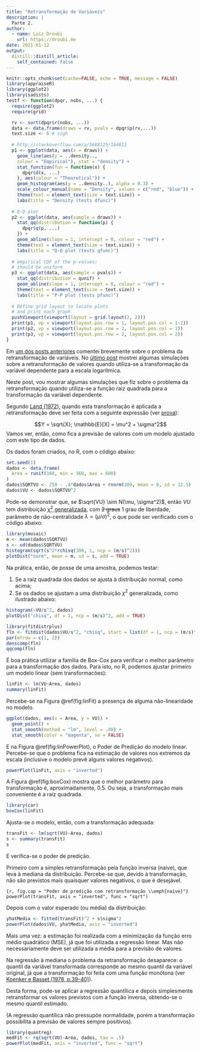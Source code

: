 ```yaml
---
title: "Retransformação de Variáveis"
description: |
  Parte 2.
author:
  - name: Luiz Droubi
    url: https://droubi.me
date: 2021-01-12
output:
  distill::distill_article:
    self_contained: false
---
```


```r
knitr::opts_chunk$set(cache=FALSE, echo = TRUE, message = FALSE)
library(appraiseR)
library(ggplot2)
library(sadists)
testf <- function(dpqr, nobs, ...) {
  require(ggplot2)
  require(grid)

  rv <- sort(dpqr$r(nobs, ...))
  data <- data.frame(draws = rv, pvals = dpqr$p(rv,...))
  text.size <- 6 # sigh
  
  # http://stackoverflow.com/a/5688125/164611
  p1 <- ggplot(data, aes(x = draws)) +
    geom_line(aes(y = ..density..,
    colour = "Empirical"), stat = "density") +
    stat_function(fun = function(x) {
      dpqr$d(x, ...)
    }, aes(colour = "Theoretical")) +
    geom_histogram(aes(y = ..density..), alpha = 0.3) + 
    scale_colour_manual(name = "Density", values = c("red", "blue")) +
    theme(text = element_text(size = text.size)) +
    labs(title = "Density (tests dfunc)")
  
  # Q-Q plot
  p2 <- ggplot(data, aes(sample = draws)) +
    stat_qq(distribution = function(p) {
      dpqr$q(p, ...)
    }) + 
    geom_abline(slope = 1, intercept = 0, colour = "red") + 
    theme(text = element_text(size = text.size)) +
    labs(title = "Q-Q plot (tests qfunc)")
  
  # empirical CDF of the p-values;
  # should be uniform
  p3 <- ggplot(data, aes(sample = pvals)) +
    stat_qq(distribution = qunif) +
    geom_abline(slope = 1, intercept = 0, colour = "red") + 
    theme(text = element_text(size = text.size)) +
    labs(title = "P-P plot (tests pfunc)")
  
  # Define grid layout to locate plots
  # and print each graph
  pushViewport(viewport(layout = grid.layout(2, 2)))
  print(p1, vp = viewport(layout.pos.row = 1, layout.pos.col = 1:2))
  print(p2, vp = viewport(layout.pos.row = 2, layout.pos.col = 1))
  print(p3, vp = viewport(layout.pos.row = 2, layout.pos.col = 2))
}
```

Em [um dos posts anteriores](https://droubi.me/post/2020-12-30-implica%C3%A7%C3%B5es-da-utiliza%C3%A7%C3%A3o-de-transforma%C3%A7%C3%B5es-sobre-a-vari%C3%A1vel-dependente/) comentei brevemente sobre o problema da retransformação de variáveis. No [último post](https://droubi.me/post/2021-01-07-fun%C3%A7%C3%B5es-de-perda-e-fun%C3%A7%C3%B5es-escore/)
mostrei algumas simulações sobre a retransformação de valores quando utiliza-se
a transformação da variável dependente para a escala logarítmica.

Neste post, vou mostrar algumas simulações que fiz sobre o problema da 
retransformação quando utiliza-se a função raiz quadrada para a transformação da
variável dependente.

Segundo  [Land (1972)](https://projecteuclid.org/download/pdf_1/euclid.aoms/1177693235),
quando esta transformação é aplicada a retransformação deve ser feita com a
seguinte expressão (ver [prova](https://math.stackexchange.com/a/461313)):

$$Y = \sqrt{X}; \mathbb{E}[X] = \mu^2 + \sigma^2$$
Vamos ver, então, como fica a previsão de valores com um modelo ajustado com
este tipo de dados.

Os dados foram criados, no R, com o código abaixo:

```r
set.seed(1)
dados <- data.frame(
  Area = runif(100, min = 360, max = 600)
)
dados$SQRTVU <- 250 - .4*dados$Area + rnorm(100, mean = 0, sd = 12.5)
dados$VU <- dados$SQRTVU^2
```

Pode-se demonstrar que, se $\sqrt{VU} \sim N(\mu, \sigma^2)$, então $VU$ tem
distribuição [$\chi^2$
generalizada](https://en.wikipedia.org/wiki/Generalized_chi-squared_distribution),
com ~~2 graus~~ 1 grau de liberdade, parâmetro de não-centralidade $\lambda =
(\mu/\sigma)^2$, o que pode ser verificado com o código abaixo:

```r
library(mosaic)
m <- mean(dados$SQRTVU)
s <- sd(dados$SQRTVU)
histogram(sqrt(s^2*rchisq(300, 1, ncp = (m/s)^2)))
plotDist("norm", mean = m, sd = s, add = TRUE)
```

Na prática, então, de posse de uma amostra, podemos testar:

1. Se a raiz quadrada dos dados se ajusta à distribuição normal, como acima;
2. Se os dados se ajustam a uma distribuição $\chi^2$ generalizada, como 
ilustrado abaixo:

```r
histogram(~VU/s^2, dados)
plotDist("chisq", df = 1, ncp = (m/s)^2, add = TRUE)
```


```r
library(fitdistrplus)
fln <- fitdist(dados$VU/s^2, "chisq", start = list(df = 1, ncp = (m/s)^2))
par(mfrow = c(1, 2))
denscomp(fln)
qqcomp(fln)
```

É boa prática utilizar a família de Box-Cox para verificar o melhor parâmetro 
para a transformação dos dados. Para isto, no R, podemos ajustar primeiro um
modelo linear (sem transformacões):

```r
linFit <- lm(VU~Area, dados)
summary(linFit)
```

Percebe-se na Figura \@ref(fig:linFit) a presença de alguma não-linearidade no
modelo.

```r
ggplot(dados, aes(x = Area, y = VU)) + 
  geom_point() +
  stat_smooth(method = "lm", level = .80) +
  stat_smooth(color = "magenta", se = FALSE)
```

E na Figura \@ref(fig:linPowerPlot), o Poder de Predição do modelo linear. 
Percebe-se que o problema fica na estimação de valores nos extremos da escala 
(inclusive o modelo prevê alguns valores negativos).

```r
powerPlot(linFit, axis = "inverted")
```

A Figura \@ref(fig:boxCox) mostra que o melhor parâmetro para transformação 
é, aproximadamente, 0.5. Ou seja, a transformação mais conveniente é a raiz
quadrada.

```r
library(car)
boxCox(linFit)
```

Ajusta-se o modelo, então, com a transformação adequada:

```r
transFit <- lm(sqrt(VU)~Area, dados)
s <- summary(transFit)
s
```

E verifica-se o poder de predição.

Primeiro com a simples retransformação pela função inversa (naive), que
leva à mediana da distribuição. Percebe-se que, devido à transformação, não são
previstos mais quaisquer valores negativos, o que é desejável.

```{r, fig.cap = "Poder de predição com retransformação \\emph{naive}"}
powerPlot(transFit, axis = "inverted", func = "sqrt")
```

Depois com o valor esperado (ou média) da distribuição:

```r
yhatMedia <- fitted(transFit)^2 + s$sigma^2
powerPlot(dados$VU, yhatMedia, axis = "inverted")
```

Mais uma vez: a estimação foi realizada com a minimização da função erro médio 
quadrático (MSE), já que foi utilizada a regressão linear. Mas não 
necessariamente deve ser utilizada a média para a previsão de valores.

Na regressão à mediana o problema da retransformação desaparece: o quantil da
variável transformada corresponde ao mesmo quantil da variável original, já que 
a transformação foi feita com uma função monótona (ver [Koenker e Basset (1978, p.39-40)](https://www.jstor.org/stable/1913643)).

Desta forma, pode-se aplicar a regressão quantílica e depois simplesmente 
retransformar os valores previstos com a função inversa, obtendo-se o mesmo
quantil estimado. 

(A regressão quantílica não pressupõe normalidade, porém a transformação
possibilita a previsão de valores sempre positivos).

```r
library(quantreg)
medFit <- rq(sqrt(VU)~Area, dados, tau = .5)
powerPlot(medFit, axis = "inverted", func = "sqrt")
```

